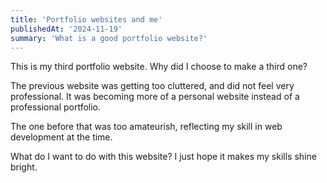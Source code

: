 ```yaml
---
title: 'Portfolio websites and me'
publishedAt: '2024-11-19'
summary: 'What is a good portfolio website?'
---
```


This is my third portfolio website. Why did I choose to make a third one? 

The previous website was getting too cluttered, and did not feel very professional. It was becoming more of a personal website instead of a professional portfolio.

The one before that was too amateurish, reflecting my skill in web development at the time.

What do I want to do with this website? I just hope it makes my skills shine bright.